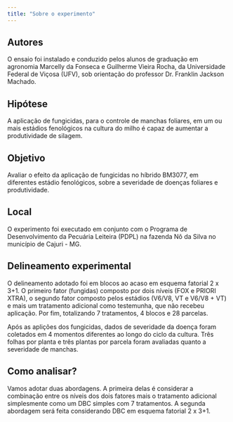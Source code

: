 ```yaml
---
title: "Sobre o experimento"
---
```


## Autores

O ensaio foi instalado e conduzido pelos alunos de graduação em agronomia Marcelly da Fonseca e Guilherme Vieira Rocha, da Universidade Federal de Viçosa (UFV), sob orientação do professor Dr. Franklin Jackson Machado.

## Hipótese

A aplicação de fungicidas, para o controle de manchas foliares, em um ou mais estádios fenológicos na cultura do milho é capaz de aumentar a produtividade de silagem.

## Objetivo

Avaliar o efeito da aplicação de fungicidas no híbrido BM3077, em diferentes estádio fenológicos, sobre a severidade de doenças foliares e produtividade.

## Local

O experimento foi executado em conjunto com o Programa de Desenvolvimento da Pecuária Leiteira (PDPL) na fazenda Nô da Silva no município de Cajuri - MG.

## Delineamento experimental

O delineamento adotado foi em blocos ao acaso em esquema fatorial 2 x 3+1. O primeiro fator (fungidas) composto por dois níveis (FOX e PRIORI XTRA), o segundo fator composto pelos estádios (V6/V8, VT e V6/V8 + VT) e mais um tratamento adicional como testemunha, que não recebeu aplicação. Por fim, totalizando 7 tratamentos, 4 blocos e 28 parcelas.

Após as aplições dos fungicidas, dados de severidade da doença foram coletados em 4 momentos diferentes ao longo do ciclo da cultura. Três folhas por planta e três plantas por parcela foram avaliadas quanto a severidade de manchas.

## Como analisar?

Vamos adotar duas abordagens. A primeira delas é considerar a combinação entre os níveis dos dois fatores mais o tratamento adicional simplesmente como um DBC simples com 7 tratamentos. A segunda abordagem será feita considerando DBC em esquema fatorial 2 x 3+1.
